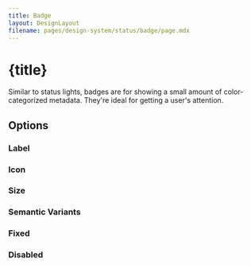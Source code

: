 ```yaml
---
title: Badge
layout: DesignLayout
filename: pages/design-system/status/badge/page.mdx
---
```



# {title}

Similar to status lights, badges are for showing a small amount of color-categorized metadata. They're ideal for getting a user's attention.


<MainView />


<div style={{ display: "flex", justifyContent: "flex-start", gap: 30, padding: "30px 0"}}>
    <UIComponentLink link="/pages/ui-component/badge/" />
</div>

## Options 

### Label

<LabelView />

### Icon

<IconView />

### Size

<SizeView />

### Semantic Variants 

<VariantView />


### Fixed

<FixedView />

### Disabled

<DisabledView />

